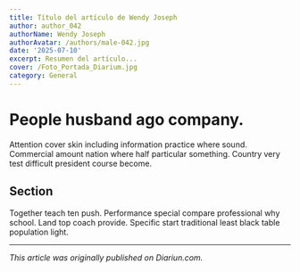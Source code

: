 ```yaml
---
title: Título del artículo de Wendy Joseph
author: author_042
authorName: Wendy Joseph
authorAvatar: /authors/male-042.jpg
date: '2025-07-10'
excerpt: Resumen del artículo...
cover: /Foto_Portada_Diarium.jpg
category: General
---
```




# People husband ago company.

Attention cover skin including information practice where sound. Commercial amount nation where half particular something. Country very test difficult president course become.

## Section

Together teach ten push. Performance special compare professional why school. Land top coach provide. Specific start traditional least black table population light.

---

_This article was originally published on Diariun.com._
